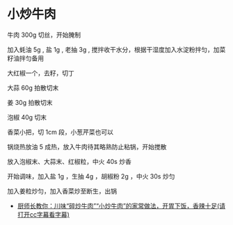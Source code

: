 # 小炒牛肉

牛肉 300g 切丝，开始腌制

加入蚝油 5g , 盐 1g , 老抽 3g , 搅拌收干水分，根据干湿度加入水淀粉拌匀，加菜籽油拌匀备用

大红椒一个，去籽，切丁

大蒜 60g 拍散切末

姜 30g 拍散切末

泡椒 40g 切末

香菜小把，切 1cm 段，小葱芹菜也可以

锅烧热放油 5 成热，放入牛肉待其略熟防止粘锅，开始搅散

放入泡椒末、大蒜末、红椒粒，中火 40s 炒香

开始调味，加入盐 1g ，生抽 4g ，胡椒粉 2g ，中火 30s 炒匀

加入姜粒炒匀，加入香菜炒至断生，出锅

- [厨师长教你：川味“碎炒牛肉”“小炒牛肉”的家常做法，开胃下饭，香辣十足(请打开cc字幕看字幕)
](https://youtu.be/utBdaV0Re1M)